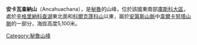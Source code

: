 {{Coord|13|31|6|S|71|7|7|W|display=title}}

'''安卡瓦查納山'''（Ancahuachana），是[[秘魯|秘魯]]的山峰，位於該國東南部[[庫斯科大區|庫斯科大區]]，處於[[辛格里納科查湖|辛格里納科查湖]]東北面和[[科爾克蓬科山|科爾克蓬科山]]以東，屬於[[安第斯山脈|安第斯山脈]]中[[韋爾卡努塔山脈|韋爾卡努塔山脈]]的一部分，海拔高度5,100米。

{{Peru-geo-stub}}
[[Category:秘魯山峰|Category:秘魯山峰]]